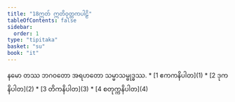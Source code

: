 ```yaml
---
title: "18ဣတ် ဣတိဝုတ္တကပါဠိ"
tableOfContents: false
sidebar:
  order: 1
type: "tipitaka"
basket: "su"
book: "it"
---
```


<Paragraph number="1" type="center" book="it">
နမော တဿ ဘဂဝတော အရဟတော သမ္မာသမ္ဗုဒ္ဓဿ.

</Paragraph>

<TableOfContents book="it" section="18">
* [1 ဧကကနိပါတ](1)
* [2 ဒုကနိပါတ](2)
* [3 တိကနိပါတ](3)
* [4 စတုက္ကနိပါတ](4)
</TableOfContents>
